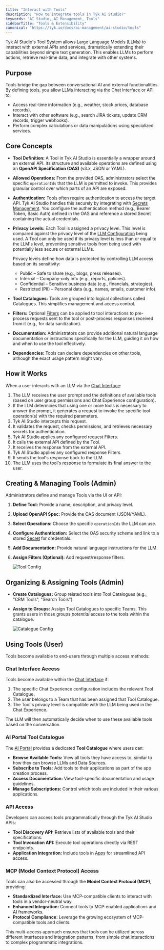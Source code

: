 ```yaml
---
title: "Interact with Tools"
description: "How to integrate tools in Tyk AI Studio?"
keywords: "AI Studio, AI Management, Tools"
sidebarTitle: "Tools & Extensibility"
canonical: "https://tyk.io/docs/ai-management/ai-studio/tools"
---
```


Tyk AI Studio's Tool System allows Large Language Models (LLMs) to interact with external APIs and services, dramatically extending their capabilities beyond simple text generation. This enables LLMs to perform actions, retrieve real-time data, and integrate with other systems.

## Purpose

Tools bridge the gap between conversational AI and external functionalities. By defining tools, you allow LLMs interacting via the [Chat Interface](/5.9/ai-management/ai-studio/chat-interface) or API to:

*   Access real-time information (e.g., weather, stock prices, database records).
*   Interact with other software (e.g., search JIRA tickets, update CRM records, trigger webhooks).
*   Perform complex calculations or data manipulations using specialized services.

## Core Concepts

*   **Tool Definition:** A Tool in Tyk AI Studio is essentially a wrapper around an external API. Its structure and available operations are defined using an **OpenAPI Specification (OAS)** (v3.x, JSON or YAML).
*   **Allowed Operations:** From the provided OAS, administrators select the specific `operationIds` that the LLM is permitted to invoke. This provides granular control over which parts of an API are exposed.
*   **Authentication:** Tools often require authentication to access the target API. Tyk AI Studio handles this securely by integrating with [Secrets Management](/5.9/ai-management/ai-studio/secrets). You configure the authentication method (e.g., Bearer Token, Basic Auth) defined in the OAS and reference a stored Secret containing the actual credentials.
*   **Privacy Levels:** Each Tool is assigned a privacy level. This level is compared against the privacy level of the [LLM Configuration](/5.9/ai-management/ai-studio/llm-management) being used. A Tool can only be used if its privacy level is less than or equal to the LLM's level, preventing sensitive tools from being used with potentially less secure or external LLMs.

    Privacy levels define how data is protected by controlling LLM access based on its sensitivity:
    - Public – Safe to share (e.g., blogs, press releases).
    - Internal – Company-only info (e.g., reports, policies).
    - Confidential – Sensitive business data (e.g., financials, strategies).
    - Restricted (PII) – Personal data (e.g., names, emails, customer info).
*   **Tool Catalogues:** Tools are grouped into logical collections called Catalogues. This simplifies management and access control.
*   **Filters:** Optional [Filters](/5.9/ai-management/ai-studio/filters) can be applied to tool interactions to pre-process requests sent to the tool or post-process responses received from it (e.g., for data sanitization).
*   **Documentation:** Administrators can provide additional natural language documentation or instructions specifically for the LLM, guiding it on how and when to use the tool effectively.
*   **Dependencies:** Tools can declare dependencies on other tools, although the exact usage pattern might vary.

## How it Works

When a user interacts with an LLM via the [Chat Interface](/5.9/ai-management/ai-studio/chat-interface):

1.  The LLM receives the user prompt and the definitions of available tools (based on user group permissions and Chat Experience configuration).
2.  If the LLM determines that using one or more tools is necessary to answer the prompt, it generates a request to invoke the specific tool operation(s) with the required parameters.
3.  Tyk AI Studio intercepts this request.
4.  It validates the request, checks permissions, and retrieves necessary secrets for authentication.
5.  Tyk AI Studio applies any configured request Filters.
6.  It calls the external API defined by the Tool.
7.  It receives the response from the external API.
8.  Tyk AI Studio applies any configured response Filters.
9.  It sends the tool's response back to the LLM.
10. The LLM uses the tool's response to formulate its final answer to the user.

## Creating & Managing Tools (Admin)

Administrators define and manage Tools via the UI or API:

1.  **Define Tool:** Provide a name, description, and privacy level.
2.  **Upload OpenAPI Spec:** Provide the OAS document (JSON/YAML).
3.  **Select Operations:** Choose the specific `operationIds` the LLM can use.
4.  **Configure Authentication:** Select the OAS security scheme and link to a stored [Secret](/5.9/ai-management/ai-studio/secrets) for credentials.
5.  **Add Documentation:** Provide natural language instructions for the LLM.
6.  **Assign Filters (Optional):** Add request/response filters.

    <img src="/img/ai-management/tool-configuration.png" alt="Tool Config" />

## Organizing & Assigning Tools (Admin)

*   **Create Catalogues:** Group related tools into Tool Catalogues (e.g., "CRM Tools", "Search Tools").
*   **Assign to Groups:** Assign Tool Catalogues to specific Teams. This grants users in those groups *potential* access to the tools within the catalogue.

    <img src="/img/ai-management/tool-catalog-config.png" alt="Catalogue Config" />

## Using Tools (User)

Tools become available to end-users through multiple access methods:

### Chat Interface Access

Tools become available within the [Chat Interface](/5.9/ai-management/ai-studio/chat-interface) if:

1.  The specific Chat Experience configuration includes the relevant Tool Catalogue.
2.  The user belongs to a Team that has been assigned that Tool Catalogue.
3.  The Tool's privacy level is compatible with the LLM being used in the Chat Experience.

The LLM will then automatically decide when to use these available tools based on the conversation.

### AI Portal Tool Catalogue

The [AI Portal](/5.9/ai-management/ai-studio/ai-portal) provides a dedicated **Tool Catalogue** where users can:

*   **Browse Available Tools:** View all tools they have access to, similar to how they can browse LLMs and Data Sources.
*   **Subscribe to Tools:** Add tools to their applications as part of the app creation process.
*   **Access Documentation:** View tool-specific documentation and usage guidelines.
*   **Manage Subscriptions:** Control which tools are included in their various applications.

### API Access

Developers can access tools programmatically through the Tyk AI Studio APIs:

*   **Tool Discovery API:** Retrieve lists of available tools and their specifications.
*   **Tool Invocation API:** Execute tool operations directly via REST endpoints.
*   **Application Integration:** Include tools in [Apps](/5.9/ai-management/ai-studio/apps) for streamlined API access.

### MCP (Model Context Protocol) Access

Tools can also be accessed through the **Model Context Protocol (MCP)**, providing:

*   **Standardized Interface:** Use MCP-compatible clients to interact with tools in a vendor-neutral way.
*   **Enhanced Integration:** Connect tools to MCP-enabled applications and AI frameworks.
*   **Protocol Compliance:** Leverage the growing ecosystem of MCP-compatible tools and clients.

This multi-access approach ensures that tools can be utilized across different interfaces and integration patterns, from simple chat interactions to complex programmatic integrations.
